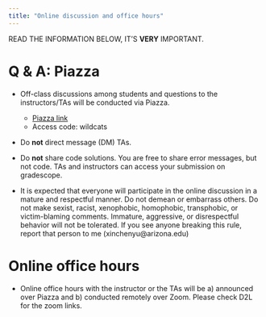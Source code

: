 ```yaml
---
title: "Online discussion and office hours"
---
```


READ THE INFORMATION BELOW, IT'S **VERY** IMPORTANT.

# Q & A: Piazza

-   Off-class discussions among students and questions to the instructors/TAs will be conducted via Piazza. 

    -   [Piazza link](https://piazza.com/arizona/fall2024/csc110)
    -   Access code: wildcats

-   Do **not** direct message (DM) TAs.

-   Do **not** share code solutions. You are free to share error messages, but not code. TAs and instructors can access your submission on gradescope.

-   It is expected that everyone will participate in the online discussion in a mature and respectful manner. Do not demean or embarrass others. Do not make sexist, racist, xenophobic, homophobic, transphobic, or victim-blaming comments. Immature, aggressive, or disrespectful behavior will not be tolerated. If you see anyone breaking this rule, report that person to me (xinchenyu\@arizona.edu)

# Online office hours

-   Online office hours with the instructor or the TAs will be a) announced over Piazza and b) conducted remotely over Zoom. Please check D2L for the zoom links.



